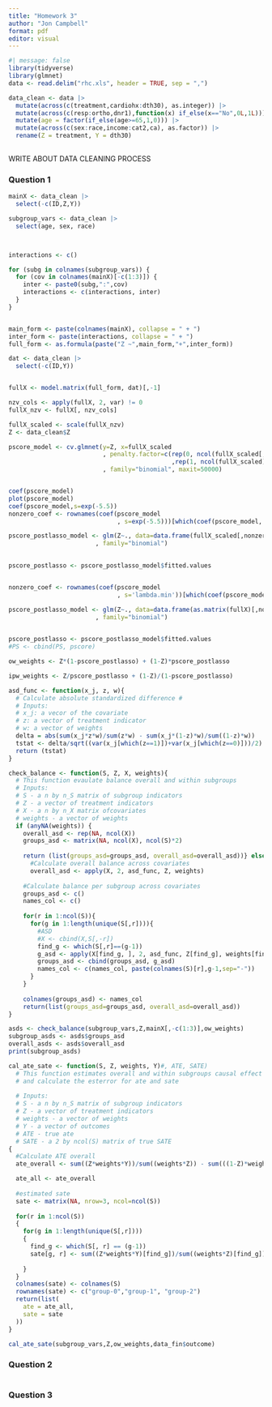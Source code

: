 ```yaml
---
title: "Homework 3"
author: "Jon Campbell"
format: pdf
editor: visual
---
```


```r
#| message: false
library(tidyverse)
library(glmnet)
data <- read.delim("rhc.xls", header = TRUE, sep = ",")
```

```r

data_clean <- data |>
  mutate(across(c(treatment,cardiohx:dth30), as.integer)) |>
  mutate(across(c(resp:ortho,dnr1),function(x) if_else(x=="No",0L,1L))) |>
  mutate(age = factor(if_else(age>=65,1,0))) |>
  mutate(across(c(sex:race,income:cat2,ca), as.factor)) |>
  rename(Z = treatment, Y = dth30)
  
```

WRITE ABOUT DATA CLEANING PROCESS

### Question 1

```r
mainX <- data_clean |>
  select(-c(ID,Z,Y))

subgroup_vars <- data_clean |>
  select(age, sex, race)



interactions <- c()

for (subg in colnames(subgroup_vars)) {
  for (cov in colnames(mainX)[-c(1:3)]) {
    inter <- paste0(subg,":",cov)
    interactions <- c(interactions, inter)
  }
}


main_form <- paste(colnames(mainX), collapse = " + ")
inter_form <- paste(interactions, collapse = " + ")
full_form <- as.formula(paste("Z ~",main_form,"+",inter_form))

dat <- data_clean |>
  select(-c(ID,Y))


fullX <- model.matrix(full_form, dat)[,-1]

nzv_cols <- apply(fullX, 2, var) != 0
fullX_nzv <- fullX[, nzv_cols]

fullX_scaled <- scale(fullX_nzv)
Z <- data_clean$Z

pscore_model <- cv.glmnet(y=Z, x=fullX_scaled
                          , penalty.factor=c(rep(0, ncol(fullX_scaled[,1:71]))
                                             ,rep(1, ncol(fullX_scaled)-ncol(fullX_scaled[,1:71])))
                          , family="binomial", maxit=50000)


coef(pscore_model)
plot(pscore_model)
coef(pscore_model,s=exp(-5.5))
nonzero_coef <- rownames(coef(pscore_model
                              , s=exp(-5.5)))[which(coef(pscore_model, s=exp(-5.5))!=0)][-1]

pscore_postlasso_model <- glm(Z~., data=data.frame(fullX_scaled[,nonzero_coef])
                        , family="binomial")
    

pscore_postlasso <- pscore_postlasso_model$fitted.values
```

```r



```

```r

nonzero_coef <- rownames(coef(pscore_model
                              , s='lambda.min'))[which(coef(pscore_model, s='lambda.min')!=0)][-1]

pscore_postlasso_model <- glm(Z~., data=data.frame(as.matrix(fullX)[,nonzero_coef])
                        , family="binomial")
    

pscore_postlasso <- pscore_postlasso_model$fitted.values
#PS <- cbind(PS, pscore)

```

```r

ow_weights <- Z*(1-pscore_postlasso) + (1-Z)*pscore_postlasso

ipw_weights <- Z/pscore_postlasso + (1-Z)/(1-pscore_postlasso)

asd_func <- function(x_j, z, w){
  # Calculate absolute standardized difference # 
  # Inputs:
  # x_j: a vecor of the covariate
  # z: a vector of treatment indicator
  # w: a vector of weights
  delta = abs(sum(x_j*z*w)/sum(z*w) - sum(x_j*(1-z)*w)/sum((1-z)*w))
  tstat <- delta/sqrt((var(x_j[which(z==1)])+var(x_j[which(z==0)]))/2)
  return (tstat)
}

```

```r
check_balance <- function(S, Z, X, weights){
  # This function evaulate balance overall and within subgroups
  # Inputs:
  # S - a n by n_S matrix of subgroup indicators
  # Z - a vector of treatment indicators
  # X - a n by n_X matrix ofcovariates
  # weights - a vector of weights
  if (anyNA(weights)) {
    overall_asd <- rep(NA, ncol(X))
    groups_asd <- matrix(NA, ncol(X), ncol(S)*2)
    
    return (list(groups_asd=groups_asd, overall_asd=overall_asd))} else
      #Calculate overall balance across covariates
      overall_asd <- apply(X, 2, asd_func, Z, weights)
    
    #Calculate balance per subgroup across covariates
    groups_asd <- c()
    names_col <- c()
    
    for(r in 1:ncol(S)){ 
      for(g in 1:length(unique(S[,r]))){
        #ASD
        #X <- cbind(X,S[,-r])
        find_g <- which(S[,r]==(g-1))
        g_asd <- apply(X[find_g, ], 2, asd_func, Z[find_g], weights[find_g])
        groups_asd <- cbind(groups_asd, g_asd)
        names_col <- c(names_col, paste(colnames(S)[r],g-1,sep="-"))
      }
    }
    
    colnames(groups_asd) <- names_col
    return(list(groups_asd=groups_asd, overall_asd=overall_asd))
}

```

```r

asds <- check_balance(subgroup_vars,Z,mainX[,-c(1:3)],ow_weights)
subgroup_asds <- asds$groups_asd
overall_asds <- asds$overall_asd
print(subgroup_asds)
```

```r

cal_ate_sate <- function(S, Z, weights, Y)#, ATE, SATE)
  # This function estimates overall and within subgroups causal effect 
  # and calculate the esterror for ate and sate
  
  # Inputs:
  # S - a n by n_S matrix of subgroup indicators
  # Z - a vector of treatment indicators
  # weights - a vector of weights
  # Y - a vector of outcomes
  # ATE - true ate
  # SATE - a 2 by ncol(S) matrix of true SATE
{
  #Calculate ATE overall
  ate_overall <- sum((Z*weights*Y))/sum((weights*Z)) - sum(((1-Z)*weights*Y))/sum((weights*(1-Z)))

  ate_all <- ate_overall
  
  #estimated sate 
  sate <- matrix(NA, nrow=3, ncol=ncol(S))
  
  for(r in 1:ncol(S))
  { 
    for(g in 1:length(unique(S[,r])))
    {
      find_g <- which(S[, r] == (g-1))
      sate[g, r] <- sum((Z*weights*Y)[find_g])/sum((weights*Z)[find_g]) - sum(((1-Z)*weights*Y)[find_g])/sum((weights*(1-Z))[find_g])
      
    }
  }
  colnames(sate) <- colnames(S)
  rownames(sate) <- c("group-0","group-1", "group-2")
  return(list(
    ate = ate_all,
    sate = sate
  ))
}
```

```r
cal_ate_sate(subgroup_vars,Z,ow_weights,data_fin$outcome)
```

### Question 2

```r


```

### Question 3
